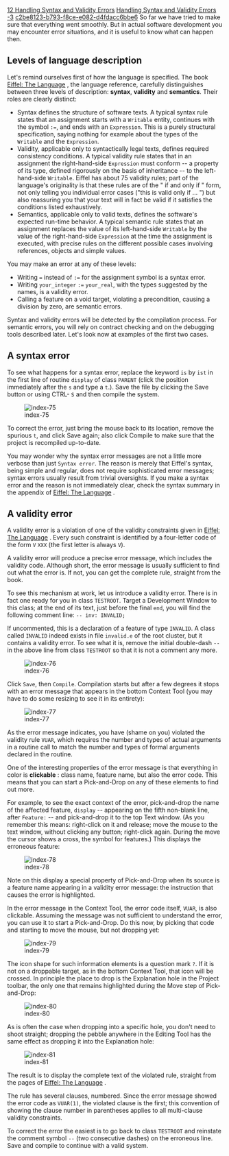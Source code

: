 [[Property:title|12 Handling Syntax and Validity Errors]]
[[Property:link_title|Handling Syntax and Validity Errors]]
[[Property:weight|-3]]
[[Property:uuid|c2be8123-b793-f8ce-e082-d4fdacc6bbe6]]
So far we have tried to make sure that everything went smoothly. But in actual software development you may encounter error situations, and it is useful to know what can happen then.
<div> 
==Levels of language description==

Let's remind ourselves first of how the language is specified. The book <span> [http://www.eiffel.com/doc/ Eiffel: The Language]  </span>, the language reference, carefully distinguishes between three levels of description: '''syntax''', '''validity''' and '''semantics'''. Their roles are clearly distinct: 
*  <span>Syntax</span> defines the structure of software texts. A typical syntax rule states that an assignment starts with a <code> Writable </code> entity, continues with the symbol <code> := </code>, and ends with an <code> Expression </code>. This is a purely structural specification, saying nothing for example about the types of the <code> Writable </code> and the <code> Expression </code>. 
*  <span>Validity</span>, applicable only to syntactically legal texts, defines required consistency conditions. A typical validity rule states that in an assignment the right-hand-side <code> Expression </code> must <span>conform</span> -- a property of its type, defined rigorously on the basis of inheritance -- to the left-hand-side <code> Writable </code>. Eiffel has about 75 validity rules; part of the language's originality is that these rules are of the " <span>if and only if</span> " form, not only telling you individual error cases ("this is valid <span>only if</span> <span>...</span> ") but also reassuring you that your text will in fact be valid <span>if</span> it satisfies the conditions listed exhaustively. 
* Semantics, applicable only to valid texts, defines the software's expected run-time behavior. A typical semantic rule states that an assignment replaces the value of its left-hand-side <code> Writable </code> by the value of the right-hand-side <code> Expression </code> at the time the assignment is executed, with precise rules on the different possible cases involving references, objects and simple values. 

You may make an error at any of these levels:
* Writing <code> = </code> instead of <code> := </code> for the assignment symbol is a syntax error. 
* Writing <code> your_integer </code> <code> := </code> <code> your_real </code>, with the types suggested by the names, is a validity error. 
* Calling a feature on a void target, violating a precondition, causing a division by zero, are semantic errors. 

Syntax and validity errors will be detected by the compilation process. For semantic errors, you will rely on contract checking and on the debugging tools described later. Let's look now at examples of the first two cases. 
</div><div> 
==A syntax error==

To see what happens for a syntax error, replace the keyword <code> is </code> by <code> ist </code> in the first line of routine <code> display </code> of class <code> PARENT </code> (click the position immediately after the <code> s </code> and type a <code> t </code>.). Save the file by clicking the Save button or using CTRL- <code> S </code> and then compile the system. 

[[Image:index-75]]

To correct the error, just bring the mouse back to its location, remove the spurious <code> t </code>, and click Save again; also click Compile to make sure that the project is recompiled up-to-date. 

You may wonder why the syntax error messages are not a little more verbose than just <code> Syntax error </code>. The reason is merely that Eiffel's syntax, being simple and regular, does not require sophisticated error messages; syntax errors usually result from trivial oversights. If you make a syntax error and the reason is not immediately clear, check the syntax summary in the appendix of <span> [http://www.eiffel.com/doc/ Eiffel: The Language]  </span>. 
</div><div> 
==A validity error==

A validity error is a violation of one of the validity constraints given in <span> [http://www.eiffel.com/doc/ Eiffel: The Language]  </span>. Every such constraint is identified by a four-letter code of the form <code> V </code> <code> XXX </code> (the first letter is always <code> V </code>). 

A validity error will produce a precise error message, which includes the validity code. Although short, the error message is usually sufficient to find out what the error is. If not, you can get the complete rule, straight from the book.

To see this mechanism at work, let us introduce a validity error. There is in fact one ready for you in class <code> TESTROOT </code>. Target a Development Window to this class; at the end of its text, just before the final <code> end </code>, you will find the following comment line: 
<code>
-- inv: INVALID;</code>

If uncommented, this is a declaration of a feature of type <code> INVALID </code>. A class called <code> INVALID </code> indeed exists in file <code> invalid.e </code> of the root cluster, but it contains a validity error. To see what it is, remove the initial double-dash <code> -- </code> in the above line from class <code> TESTROOT </code> so that it is not a comment any more. 

[[Image:index-76]]

Click <code> Save </code>, then <code> Compile </code>. Compilation starts but after a few degrees it stops with an error message that appears in the bottom Context Tool (you may have to do some resizing to see it in its entirety):

[[Image:index-77]]

As the error message indicates, you have (shame on you) violated the validity rule <code> VUAR </code>, which requires the number and types of actual arguments in a routine call to match the number and types of formal arguments declared in the routine. 

One of the interesting properties of the error message is that everything in color is '''clickable''' : class name, feature name, but also the error code. This means that you can start a Pick-and-Drop on any of these elements to find out more. 

For example, to see the exact context of the error, pick-and-drop the name of the affected feature, <code> display </code> -- appearing on the fifth non-blank line, after <code> Feature: </code> -- and pick-and-drop it to the top Text window. (As you remember this means: right-click on it and release; move the mouse to the text window, without clicking any button; right-click again. During the move the cursor shows a cross, the symbol for features.) This displays the erroneous feature: 

[[Image:index-78]]

Note on this display a special property of Pick-and-Drop when its source is a feature name appearing in a validity error message: the instruction that causes the error is highlighted.

In the error message in the Context Tool, the error code itself, <code> VUAR </code>, is also clickable. Assuming the message was not sufficient to understand the error, you can use it to start a Pick-and-Drop. Do this now, by picking that code and starting to move the mouse, but not dropping yet: 

[[Image:index-79]]

The icon shape for such information elements is a question mark <code> ? </code>. If it is not on a droppable target, as in the bottom Context Tool, that icon will be crossed. In principle the place to drop is the Explanation hole in the Project toolbar, the only one that remains highlighted during the Move step of Pick-and-Drop: 

[[Image:index-80]]

As is often the case when dropping into a specific hole, you don't need to shoot straight; dropping the pebble anywhere in the Editing Tool has the same effect as dropping it into the Explanation hole:

[[Image:index-81]]

The result is to display the complete text of the violated rule, straight from the pages of <span> [http://www.eiffel.com/doc/ Eiffel: The Language]  </span>. 

The rule has several clauses, numbered. Since the error message showed the error code as <code> VUAR(1) </code>, the violated clause is the first; this convention of showing the clause number in parentheses applies to all multi-clause validity constraints. 

To correct the error the easiest is to go back to class <code> TESTROOT </code> and reinstate the comment symbol <code> -- </code> (two consecutive dashes) on the erroneous line. Save and compile to continue with a valid system. 
</div>

